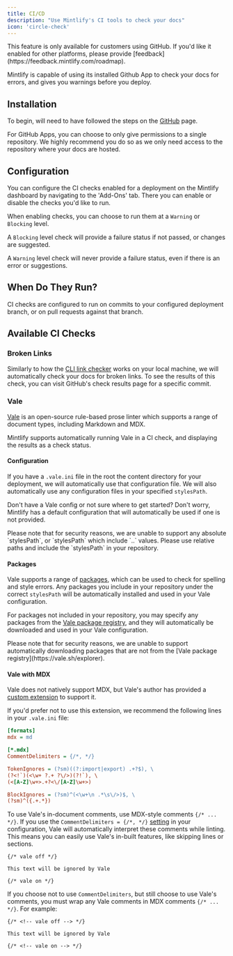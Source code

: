 ```yaml
---
title: CI/CD
description: "Use Mintlify's CI tools to check your docs"
icon: 'circle-check'
---
```


<Warning>
  This feature is only available for customers using GitHub. If you'd like it enabled for other platforms, please provide [feedback](https://feedback.mintlify.com/roadmap).
</Warning>

Mintlify is capable of using its installed Github App to check your docs for errors, and gives you warnings before you deploy.

## Installation

To begin, will need to have followed the steps on the [GitHub](/settings/github) page.

For GitHub Apps, you can choose to only give permissions to a single repository.
We highly recommend you do so as we only need access to the repository where
your docs are hosted.

## Configuration

You can configure the CI checks enabled for a deployment on the Mintlify dashboard by navigating to the 'Add-Ons' tab. There you can enable or disable the checks you'd like to run.

When enabling checks, you can choose to run them at a `Warning` or `Blocking` level.

<Note>


A `Blocking` level check will provide a failure status if not passed, or changes are suggested.<br/>

A `Warning` level check will never provide a failure status, even if there is an error or suggestions.

</Note>

## When Do They Run?

CI checks are configured to run on commits to your configured deployment branch, or on pull requests against that branch.

## Available CI Checks

### Broken Links

Similarly to how the [CLI link checker](/settings/broken-links#broken-links) works on your local machine, we will automatically check your docs for broken links.
To see the results of this check, you can visit GitHub's check results page for a specific commit.

### Vale

[Vale](https://vale.sh/) is an open-source rule-based prose linter which supports a range of document types, including Markdown and MDX.

Mintlify supports automatically running Vale in a CI check, and displaying the results as a check status.

#### Configuration
If you have a `.vale.ini` file in the root the content directory for your deployment, we will automatically use that configuration file.
We will also automatically use any configuration files in your specified `stylesPath`.

<Tip>Don't have a Vale config or not sure where to get started? Don't worry, Mintlify has a default configuration that will automatically be used if one is not provided.</Tip>

<Warning>
Please note that for security reasons, we are unable to support any absolute `stylesPath`, or `stylesPath` which include `..` values. Please use relative paths and include the `stylesPath` in your repository.
</Warning>

#### Packages
Vale supports a range of [packages](https://vale.sh/docs/keys/packages), which can be used to check for spelling and style errors.
Any packages you include in your repository under the correct `stylesPath` will be automatically installed and used in your Vale configuration.

For packages not included in your repository, you may specify any packages from the [Vale package registry](https://vale.sh/explorer), and they will automatically be downloaded and used in your Vale configuration.

<Warning>
Please note that for security reasons, we are unable to support automatically downloading packages that are not from the [Vale package registry](https://vale.sh/explorer).
</Warning>

#### Vale with MDX
Vale does not natively support MDX, but Vale's author has provided a [custom extension](https://github.com/errata-ai/MDX) to support it.

If you'd prefer not to use this extension, we recommend the following lines in your `.vale.ini` file:
```ini
[formats]
mdx = md

[*.mdx]
CommentDelimiters = {/*, */}

TokenIgnores = (?sm)((?:import|export) .+?$), \
(?<!`)(<\w+ ?.+ ?\/>)(?!`), \
(<[A-Z]\w+>.+?<\/[A-Z]\w+>)

BlockIgnores = (?sm)^(<\w+\n .*\s\/>)$, \
(?sm)^({.+.*})
```

To use Vale's in-document comments, use MDX-style comments `{/* ... */}`.
If you use the `CommentDelimiters = {/*, */}` [setting](https://vale.sh/docs/keys/commentdelimiters) in your configuration, Vale will automatically interpret these comments while linting.
This means you can easily use Vale's in-built features, like skipping lines or sections.

```mdx
{/* vale off */}

This text will be ignored by Vale

{/* vale on */}
```


If you choose not to use `CommentDelimiters`, but still choose to use Vale's comments, you must wrap any Vale comments in MDX comments `{/* ... */}`. For example:

```mdx
{/* <!-- vale off --> */}

This text will be ignored by Vale

{/* <!-- vale on --> */}
```
